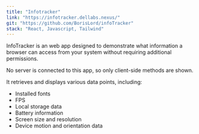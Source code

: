 ```yaml
---
title: "Infotracker"
link: "https://infotracker.dellabs.nexus/"
git: "https://github.com/BorisLord/infoTracker"
stack: "React, Javascript, Tailwind"
---
```

InfoTracker is an web app designed to demonstrate what information a browser can access from your system without requiring additional permissions.

No server is connected to this app, so only client-side methods are shown.

It retrieves and displays various data points, including:

- Installed fonts
- FPS
- Local storage data
- Battery information
- Screen size and resolution
- Device motion and orientation data
